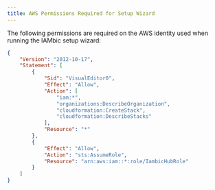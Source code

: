 ```yaml
---
title: AWS Permissions Required for Setup Wizard
---
```


The following permissions are required on the AWS identity
used when running the IAMbic setup wizard:

```json
{
    "Version": "2012-10-17",
    "Statement": [
        {
            "Sid": "VisualEditor0",
            "Effect": "Allow",
            "Action": [
                "iam:*",
                "organizations:DescribeOrganization",
                "cloudformation:CreateStack",
                "cloudformation:DescribeStacks"
            ],
            "Resource": "*"
        },
        {
            "Effect": "Allow",
            "Action": "sts:AssumeRole",
            "Resource": "arn:aws:iam::*:role/IambicHubRole"
        }
    ]
}
```
